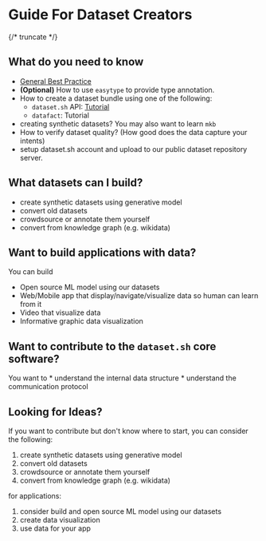 # Guide For Dataset Creators

{/* truncate */}

## What do you need to know

* [General Best Practice](/docs/create-dataset/tips)
* **(Optional)** How to use `easytype` to provide type annotation.
* How to create a dataset bundle using one of the following:
    * `dataset.sh` API: [Tutorial](/)
    * `datafact`: Tutorial
* creating synthetic datasets? You may also want to learn `mkb`
* How to verify dataset quality? (How good does the data capture your intents)
* setup dataset.sh account and upload to our public dataset repository server.


## What datasets can I build?
* create synthetic datasets using generative model
* convert old datasets
* crowdsource or annotate them yourself
* convert from knowledge graph (e.g. wikidata)

## Want to build applications with data?

You can build
* Open source ML model using our datasets
* Web/Mobile app that display/navigate/visualize data so human can learn from it
* Video that visualize data
* Informative graphic data visualization

## Want to contribute to the `dataset.sh` core software?
You want to
    * understand the internal data structure
    * understand the communication protocol

## Looking for Ideas?

If you want to contribute but don't know where to start, you can consider the following:

1. create synthetic datasets using generative model
2. convert old datasets
3. crowdsource or annotate them yourself
4. convert from knowledge graph (e.g. wikidata)

for applications:
1. consider build and open source ML model using our datasets
2. create data visualization
3. use data for your app
